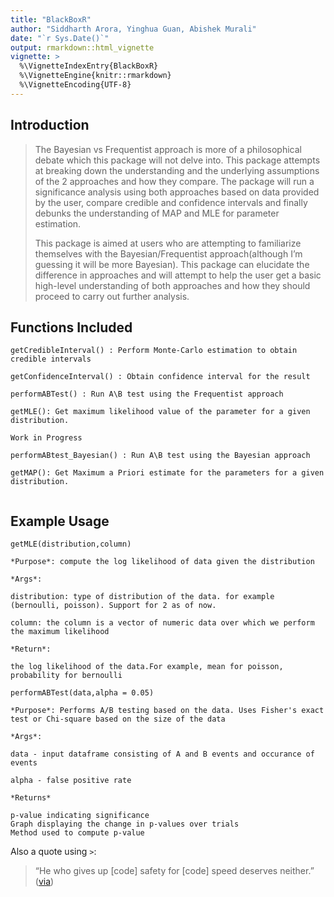 ```yaml
---
title: "BlackBoxR"
author: "Siddharth Arora, Yinghua Guan, Abishek Murali"
date: "`r Sys.Date()`"
output: rmarkdown::html_vignette
vignette: >
  %\VignetteIndexEntry{BlackBoxR}
  %\VignetteEngine{knitr::rmarkdown}
  %\VignetteEncoding{UTF-8}
---
```


## Introduction

>The Bayesian vs Frequentist approach is more of a philosophical debate which this package will not delve into. This package attempts at breaking down the understanding and the underlying assumptions of the 2 approaches and how they compare. The package will run a significance analysis using both approaches based on data provided by the user, compare credible and confidence intervals and finally debunks the understanding of MAP and MLE for parameter estimation.
>
>This package is aimed at users who are attempting to familiarize themselves with the Bayesian/Frequentist approach(although I'm guessing it will be more Bayesian). This package can elucidate the difference in approaches and will attempt to help the user get a basic high-level understanding of both approaches and how they should proceed to carry out further analysis.


## Functions Included

```
getCredibleInterval() : Perform Monte-Carlo estimation to obtain credible intervals

getConfidenceInterval() : Obtain confidence interval for the result

performABTest() : Run A\B test using the Frequentist approach

getMLE(): Get maximum likelihood value of the parameter for a given distribution.

Work in Progress

performABtest_Bayesian() : Run A\B test using the Bayesian approach

getMAP(): Get Maximum a Priori estimate for the parameters for a given distribution.


```

## Example Usage


```
getMLE(distribution,column)

*Purpose*: compute the log likelihood of data given the distribution

*Args*:

distribution: type of distribution of the data. for example (bernoulli, poisson). Support for 2 as of now.

column: the column is a vector of numeric data over which we perform the maximum likelihood

*Return*:

the log likelihood of the data.For example, mean for poisson, probability for bernoulli

```
```
performABTest(data,alpha = 0.05)

*Purpose*: Performs A/B testing based on the data. Uses Fisher's exact test or Chi-square based on the size of the data

*Args*:

data - input dataframe consisting of A and B events and occurance of events

alpha - false positive rate

*Returns*

p-value indicating significance
Graph displaying the change in p-values over trials
Method used to compute p-value
```


Also a quote using `>`:

> "He who gives up [code] safety for [code] speed deserves neither."
([via](https://twitter.com/hadleywickham/status/504368538874703872))
